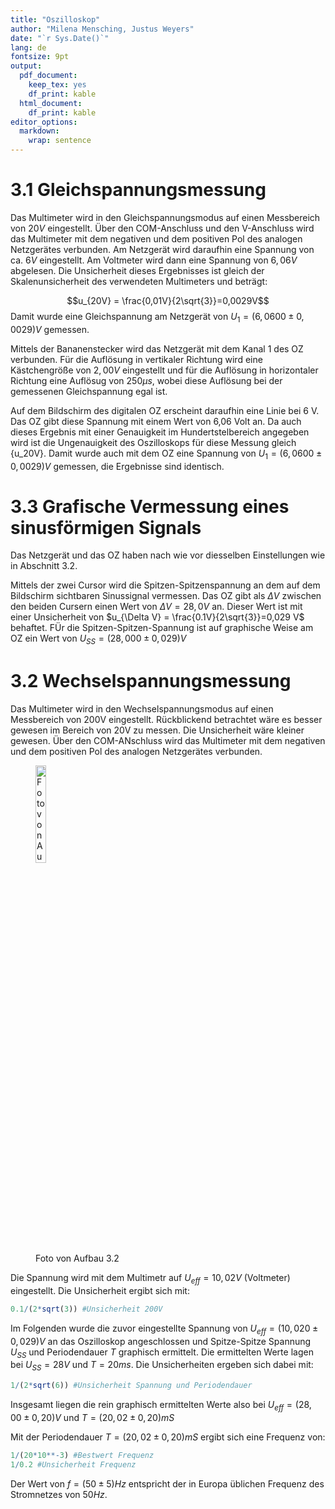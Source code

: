 ```yaml
---
title: "Oszilloskop"
author: "Milena Mensching, Justus Weyers"
date: "`r Sys.Date()`"
lang: de
fontsize: 9pt
output:
  pdf_document: 
    keep_tex: yes
    df_print: kable
  html_document:
    df_print: kable
editor_options: 
  markdown: 
    wrap: sentence
---
```


# 3.1 Gleichspannungsmessung

Das Multimeter wird in den Gleichspannungsmodus auf einen Messbereich von $20V$ eingestellt. 
Über den COM-Anschluss und den V-Anschluss wird das Multimeter mit dem negativen und dem positiven Pol des analogen Netzgerätes verbunden.
Am Netzgerät wird daraufhin eine Spannung von ca. $6 V$ eingestellt.
Am Voltmeter wird dann eine Spannung von $6,06 V$ abgelesen.
Die Unsicherheit dieses Ergebnisses ist gleich der Skalenunsicherheit des verwendeten Multimeters und beträgt:

$$u_{20V} = \frac{0,01V}{2\sqrt{3}}=0,0029V$$
Damit wurde eine Gleichspannung am Netzgerät von $U_1 = (6,0600 \pm 0,0029)V$ gemessen.

Mittels der Bananenstecker wird das Netzgerät mit dem Kanal 1 des OZ verbunden. 
Für die Auflösung in vertikaler Richtung wird eine Kästchengröße von $2,00 V$ eingestellt und für die Auflösung in horizontaler Richtung eine Auflösug von $250\mu s$, wobei diese Auflösung bei der gemessenen Gleichspannung egal ist.

Auf dem Bildschirm des digitalen OZ erscheint daraufhin eine Linie bei 6 V.
Das OZ gibt diese Spannung mit einem Wert von 6,06 Volt an.
Da auch dieses Ergebnis mit einer Genauigkeit im Hundertstelbereich angegeben wird ist die Ungenauigkeit des Oszilloskops für diese Messung gleich {u_20V}.
Damit wurde auch mit dem OZ eine Spannung von $U_1 = (6,0600 \pm 0,0029)V$ gemessen, die Ergebnisse sind identisch.

# 3.3 Grafische Vermessung eines sinusförmigen Signals

Das Netzgerät und das OZ haben nach wie vor diesselben Einstellungen wie in Abschnitt 3.2.

Mittels der zwei Cursor wird die Spitzen-Spitzenspannung an dem auf dem Bildschirm sichtbaren Sinussignal vermessen.
Das OZ gibt als $\Delta V$ zwischen den beiden Cursern einen Wert von $\Delta V = 28,0 V$ an.
Dieser Wert ist mit einer Unsicherheit von $u_{\Delta V} = \frac{0.1V}{2\sqrt{3}}=0,029 V$ behaftet.
FÜr die Spitzen-Spitzen-Spannung ist auf graphische Weise am OZ ein Wert von $U_{SS}=(28,000 \pm 0,029)V$






# 3.2 Wechselspannungsmessung

Das Multimeter wird in den Wechselspannungsmodus auf einen Messbereich von 200V eingestellt. Rückblickend betrachtet wäre es besser gewesen im Bereich von 20V zu messen. Die Unsicherheit wäre kleiner  gewesen. Über den COM-ANschluss wird das Multimeter mit dem negativen und dem positiven Pol des analogen Netzgerätes verbunden.

![Foto von Aufbau 3.2](Bilder/3.2.jpg){width=20%, height=20%}

Die Spannung wird mit dem Multimetr auf $U_{eff} = 10,02 V$ (Voltmeter) eingestellt. Die Unsicherheit ergibt sich mit:

\begin{equation*}
\begin{split}
U_{Skala}&= \frac{a}{2\sqrt{3}} \\
U_{200V} &= \frac{0.1}{2\sqrt{3}} \approx 0,029V 
\end{split}
\end{equation*}

```r
0.1/(2*sqrt(3)) #Unsicherheit 200V
```
Im Folgenden wurde die zuvor eingestellte Spannung von $U_{eff} = (10,020\pm 0,029) V$  an das Oszilloskop angeschlossen und Spitze-Spitze Spannung $U_{SS}$ und Periodendauer $T$ graphisch ermittelt. 
Die ermittelten Werte lagen bei $U_{SS} = 28V$ und $T = 20ms$.
Die Unsicherheiten ergeben sich dabei mit:

\begin{equation*}
\begin{split}
U_{Skala} &= \frac{a}{2\sqrt{6}} \\
Spannung: U_{U_{SS}} &= \frac{1}{2\sqrt{6}} \approx 0,20V \\
Periodendauer: U_T &= \frac{1}{2\sqrt{6}} \approx 0,20ms 
\end{split}
\end{equation*}

```r
1/(2*sqrt(6)) #Unsicherheit Spannung und Periodendauer
```
Insgesamt liegen die rein graphisch ermittelten Werte also bei $U_{eff} = (28,00 \pm 0,20) V$ und $T = (20,02 \pm 0,20) mS$

Mit der Periodendauer $T = (20,02 \pm 0,20) mS$ ergibt sich eine Frequenz von:

\begin{equation*}
\begin{split}
f &= \frac{1}{T} \\
f &= \frac{1}{20ms} = 50 Hz \\
Unsicherheit: U_f &= \frac{1}{U_T} \\
U_f &= \frac{1}{0,20ms} = 5 Hz
\end{split}
\end{equation*}


```r
1/(20*10**-3) #Bestwert Frequenz
1/0.2 #Unsicherheit Frequenz
```

Der Wert von $f= (50 \pm 5) Hz$ entspricht der in Europa üblichen Frequenz des Stromnetzes von $50 Hz$.





